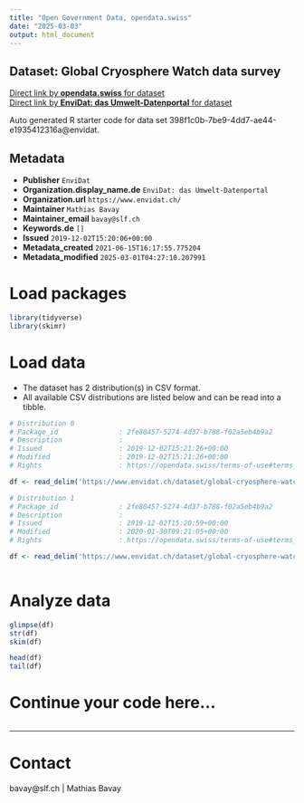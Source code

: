 ```yaml
---
title: "Open Government Data, opendata.swiss"
date: "2025-03-03"
output: html_document
---
```


## Dataset: Global Cryosphere Watch data survey



[Direct link by **opendata.swiss** for dataset](https://opendata.swiss/de/dataset/global-cryosphere-watch-data-survey)<br>
[Direct link by **EnviDat: das Umwelt-Datenportal** for dataset](https://www.envidat.ch/#/metadata/global-cryosphere-watch-data-survey)

Auto generated R starter code for data set 398f1c0b-7be9-4dd7-ae44-e1935412316a@envidat.

## Metadata

- **Publisher** `EnviDat`
- **Organization.display_name.de** `EnviDat: das Umwelt-Datenportal`
- **Organization.url** `https://www.envidat.ch/`
- **Maintainer** `Mathias Bavay`
- **Maintainer_email** `bavay@slf.ch`
- **Keywords.de** `[]`
- **Issued** `2019-12-02T15:20:06+00:00`
- **Metadata_created** `2021-06-15T16:17:55.775204`
- **Metadata_modified** `2025-03-01T04:27:10.207991`


# Load packages

```r

library(tidyverse)
library(skimr)

```

# Load data

-   The dataset has 2 distribution(s) in CSV format.
-   All available CSV distributions are listed below and can be read into a tibble.

```r

# Distribution 0
# Package_id               : 2fe80457-5274-4d37-b788-f02a5eb4b9a2
# Description              : 
# Issued                   : 2019-12-02T15:21:26+00:00
# Modified                 : 2019-12-02T15:21:26+00:00
# Rights                   : https://opendata.swiss/terms-of-use#terms_by

df <- read_delim('https://www.envidat.ch/dataset/global-cryosphere-watch-data-survey/resource/d73a816a-004c-44a4-8e79-07044a3d715d')

# Distribution 1
# Package_id               : 2fe80457-5274-4d37-b788-f02a5eb4b9a2
# Description              : 
# Issued                   : 2019-12-02T15:20:59+00:00
# Modified                 : 2020-01-30T09:21:05+00:00
# Rights                   : https://opendata.swiss/terms-of-use#terms_by

df <- read_delim('https://www.envidat.ch/dataset/global-cryosphere-watch-data-survey/resource/878a32ff-590f-4671-95bb-1e9a212340ea')



```

# Analyze data

```r

glimpse(df)
str(df)
skim(df)

head(df)
tail(df)

```

# Continue your code here...

```r

```

------------------------------------------------------------------------

# Contact

bavay@slf.ch | Mathias Bavay

